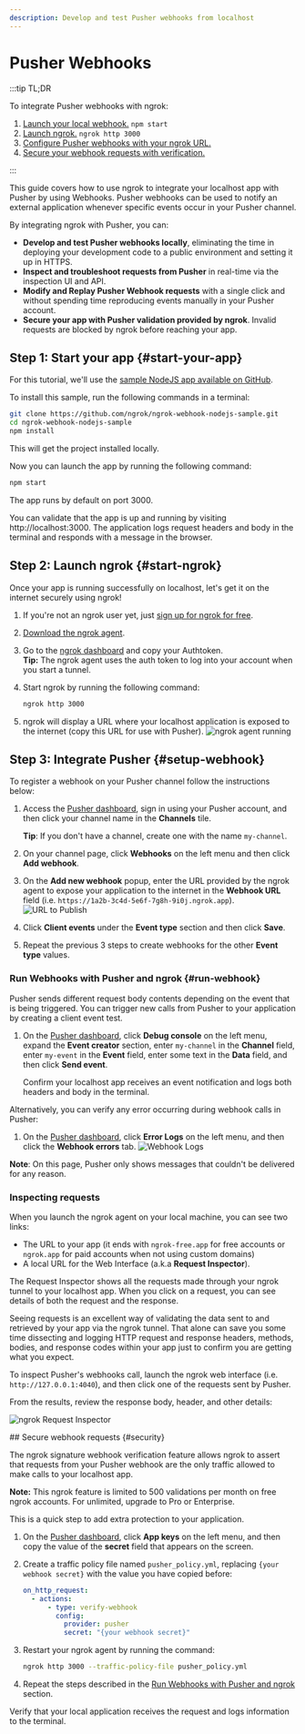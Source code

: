 ```yaml
---
description: Develop and test Pusher webhooks from localhost
---
```



# Pusher Webhooks

:::tip TL;DR

To integrate Pusher webhooks with ngrok:

1. [Launch your local webhook.](#start-your-app) `npm start`
1. [Launch ngrok.](#start-ngrok) `ngrok http 3000`
1. [Configure Pusher webhooks with your ngrok URL.](#setup-webhook)
1. [Secure your webhook requests with verification.](#security)

:::

This guide covers how to use ngrok to integrate your localhost app with Pusher by using Webhooks.
Pusher webhooks can be used to notify an external application whenever specific events occur in your Pusher channel.

By integrating ngrok with Pusher, you can:

- **Develop and test Pusher webhooks locally**, eliminating the time in deploying your development code to a public environment and setting it up in HTTPS.
- **Inspect and troubleshoot requests from Pusher** in real-time via the inspection UI and API.
- **Modify and Replay Pusher Webhook requests** with a single click and without spending time reproducing events manually in your Pusher account.
- **Secure your app with Pusher validation provided by ngrok**. Invalid requests are blocked by ngrok before reaching your app.

## **Step 1**: Start your app {#start-your-app}

For this tutorial, we'll use the [sample NodeJS app available on GitHub](https://github.com/ngrok/ngrok-webhook-nodejs-sample).

To install this sample, run the following commands in a terminal:

```bash
git clone https://github.com/ngrok/ngrok-webhook-nodejs-sample.git
cd ngrok-webhook-nodejs-sample
npm install
```

This will get the project installed locally.

Now you can launch the app by running the following command:

```bash
npm start
```

The app runs by default on port 3000.

You can validate that the app is up and running by visiting http://localhost:3000. The application logs request headers and body in the terminal and responds with a message in the browser.

## **Step 2**: Launch ngrok {#start-ngrok}

Once your app is running successfully on localhost, let's get it on the internet securely using ngrok!

1. If you're not an ngrok user yet, just [sign up for ngrok for free](https://ngrok.com/signup).

1. [Download the ngrok agent](https://download.ngrok.com).

1. Go to the [ngrok dashboard](https://dashboard.ngrok.com) and copy your Authtoken. <br />
   **Tip:** The ngrok agent uses the auth token to log into your account when you start a tunnel.
1. Start ngrok by running the following command:

   ```bash
   ngrok http 3000
   ```

1. ngrok will display a URL where your localhost application is exposed to the internet (copy this URL for use with Pusher).
   ![ngrok agent running](/img/integrations/launch_ngrok_tunnel.png)

## **Step 3**: Integrate Pusher {#setup-webhook}

To register a webhook on your Pusher channel follow the instructions below:

1. Access the [Pusher dashboard](https://dashboard.pusher.com/), sign in using your Pusher account, and then click your channel name in the **Channels** tile.

   **Tip**: If you don't have a channel, create one with the name `my-channel`.

1. On your channel page, click **Webhooks** on the left menu and then click **Add webhook**.

1. On the **Add new webhook** popup, enter the URL provided by the ngrok agent to expose your application to the internet in the **Webhook URL** field (i.e. `https://1a2b-3c4d-5e6f-7g8h-9i0j.ngrok.app`).
   ![URL to Publish](img/ngrok_url_configuration_pusher.png)

1. Click **Client events** under the **Event type** section and then click **Save**.

1. Repeat the previous 3 steps to create webhooks for the other **Event type** values.

### Run Webhooks with Pusher and ngrok {#run-webhook}

Pusher sends different request body contents depending on the event that is being triggered.
You can trigger new calls from Pusher to your application by creating a client event test.

1. On the [Pusher dashboard](https://dashboard.pusher.com/), click **Debug console** on the left menu, expand the **Event creator** section, enter `my-channel` in the **Channel** field, enter `my-event` in the **Event** field, enter some text in the **Data** field, and then click **Send event**.

   Confirm your localhost app receives an event notification and logs both headers and body in the terminal.

Alternatively, you can verify any error occurring during webhook calls in Pusher:

1. On the [Pusher dashboard](https://dashboard.pusher.com/), click **Error Logs** on the left menu, and then click the **Webhook errors** tab.
   ![Webhook Logs](img/ngrok_logs_pusher.png)

**Note**: On this page, Pusher only shows messages that couldn't be delivered for any reason.

### Inspecting requests

When you launch the ngrok agent on your local machine, you can see two links:

- The URL to your app (it ends with `ngrok-free.app` for free accounts or `ngrok.app` for paid accounts when not using custom domains)
- A local URL for the Web Interface (a.k.a **Request Inspector**).

The Request Inspector shows all the requests made through your ngrok tunnel to your localhost app. When you click on a request, you can see details of both the request and the response.

Seeing requests is an excellent way of validating the data sent to and retrieved by your app via the ngrok tunnel. That alone can save you some time dissecting and logging HTTP request and response headers, methods, bodies, and response codes within your app just to confirm you are getting what you expect.

To inspect Pusher's webhooks call, launch the ngrok web interface (i.e. `http://127.0.0.1:4040`), and then click one of the requests sent by Pusher.

From the results, review the response body, header, and other details:

![ngrok Request Inspector](img/ngrok_introspection_pusher_webhooks.png)

<ReplayingRequests />
## Secure webhook requests {#security}

The ngrok signature webhook verification feature allows ngrok to assert that requests from your Pusher webhook are the only traffic allowed to make calls to your localhost app.

**Note:** This ngrok feature is limited to 500 validations per month on free ngrok accounts. For unlimited, upgrade to Pro or Enterprise.

This is a quick step to add extra protection to your application.

1. On the [Pusher dashboard](https://dashboard.pusher.com/), click **App keys** on the left menu, and then copy the value of the **secret** field that appears on the screen.

1. Create a traffic policy file named `pusher_policy.yml`, replacing `{your webhook secret}` with the value you have copied before:

   ```yaml
   on_http_request:
     - actions:
         - type: verify-webhook
           config:
             provider: pusher
             secret: "{your webhook secret}"
   ```

1. Restart your ngrok agent by running the command:

   ```bash
   ngrok http 3000 --traffic-policy-file pusher_policy.yml
   ```

1. Repeat the steps described in the [Run Webhooks with Pusher and ngrok](#run-webhook) section.

Verify that your local application receives the request and logs information to the terminal.
